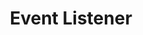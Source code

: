 ---
title: Event Listener
description: Event listener component for hooking up events in the inspector.
sidebar:
    order: 10
---